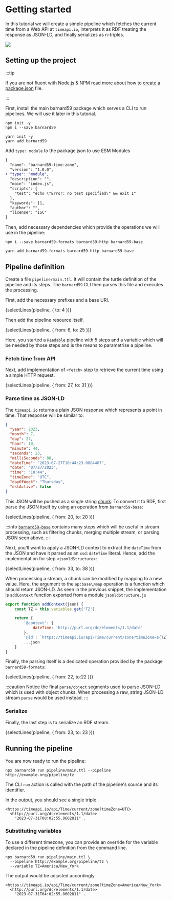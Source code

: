 
# Getting started

In this tutorial we will create a simple pipeline which fetches the current time from a Web API at
`timeapi.io`, interprets it as RDF treating the response as JSON-LD, and finally serializes as n-triples.

![](first-pipeline-diagram.jpg)

## Setting up the project

:::tip

If you are not fluent with Node.js & NPM read more about how to [create a package.json](https://docs.npmjs.com/creating-a-package-json-file) file.

:::

First, install the main barnard59 package which serves a CLI to run pipelines. We will use it later in this tutorial.

<Tabs>
  <TabItem value="npm" label="NPM" default>

    npm init -y
    npm i --save barnard59

  </TabItem>
  <TabItem value="yarn" label="Yarn">

    yarn init -y
    yarn add barnard59

  </TabItem>
</Tabs>

Add `type: module` to the package.json to use ESM Modules

```diff
{
  "name": "barnard59-time-zone",
  "version": "1.0.0",
+ "type": "module",
  "description": "",
  "main": "index.js",
  "scripts": {
    "test": "echo \"Error: no test specified\" && exit 1"
  },
  "keywords": [],
  "author": "",
  "license": "ISC"
}
```

Then, add necessary dependencies which provide the operations we will use in the pipeline:

<Tabs>
  <TabItem value="npm" label="NPM" default>

    npm i --save barnard59-formats barnard59-http barnard59-base

  </TabItem>
  <TabItem value="yarn" label="Yarn">

    yarn add barnard59-formats barnard59-http barnard59-base

  </TabItem>
</Tabs>


## Pipeline definition

Create a file `pipeline/main.ttl`. It will contain the turtle definition of the pipeline and its steps. The `barnard59`
CLI then parses this file and executes the processing.

First, add the necessary prefixes and a base URI.

<CodeBlock language="turtle" title="pipeline/main.ttl">
  {selectLines(pipeline, { to: 4 })}
</CodeBlock>

Then add the pipeline resource itself.

<CodeBlock language="turtle" title="pipeline/main.ttl">
  {selectLines(pipeline, { from: 6, to: 25 })}
</CodeBlock>

Here, you started a [`Readable`](/docs/workflows/explanations/pipeline) pipeline with 5 steps and a variable which
will be needed by those steps and is the means to parametrise a pipeline.

### Fetch time from API

Next, add implementation of `<fetch>` step to retrieve the current time using a simple HTTP request.

<CodeBlock language="turtle" title="pipeline/main.ttl">
  {selectLines(pipeline, { from: 27, to: 31 })}
</CodeBlock>

### Parse time as JSON-LD

The `timeapi.io` returns a plain JSON response which represents a point in time. That response will be similar to:

```json
{
  "year": 2023,
  "month": 7,
  "day": 27,
  "hour": 10,
  "minute": 44,
  "seconds": 23,
  "milliSeconds": 88,
  "dateTime": "2023-07-27T10:44:23.0884467",
  "date": "07/27/2023",
  "time": "10:44",
  "timeZone": "UTC",
  "dayOfWeek": "Thursday",
  "dstActive": false
}
```

This JSON will be pushed as a single string [chunk](https://nodesource.com/blog/understanding-streams-in-nodejs/).
To convert it to RDF, first parse the JSON itself by using an operation from `barnard59-base`:

<CodeBlock language="turtle" title="pipeline/main.ttl">
  {selectLines(pipeline, { from: 20, to: 20 })}
</CodeBlock>

:::info
[`barnard59-base`](https://github.com/zazuko/barnard59/blob/master/packages/base/manifest.ttl) contains many steps which
will be useful in stream processing, such as filtering chunks, merging multiple stream, or parsing JSON seen above.
:::

Next, you'll want to apply a JSON-LD context to extract the `dateTime` from the JSON and have it parsed as an
`xsd:dateTime` literal. Hence, add the implementation for step `<jsonldStructure>`:

<CodeBlock language="turtle" title="pipeline/main.ttl">
  {selectLines(pipeline, { from: 33, to: 38 })}
</CodeBlock>

When processing a stream, a chunk can be modified by mapping to a new value. Here, the argument to the `op:base\/map` operation
is a function which should return JSON-LD. As seen in the previous snippet, the implementation is `addContext` function
exported from a module `jsonldStructure.js`

```js title="lib/jsonldStructure.js"
export function addContext(json) {
    const TZ = this.variables.get('TZ')

    return {
        '@context': {
            dateTime: 'http://purl.org/dc/elements/1.1/date'
        },
        '@id': `https://timeapi.io/api/Time/current/zone?timeZone=${TZ}`,
        ...json
    }
}
```

Finally, the parsing itself is a dedicated operation provided by the package `barnard59-formats`:

<CodeBlock language="turtle" title="pipeline/main.ttl">
  {selectLines(pipeline, { from: 22, to:22 })}
</CodeBlock>

:::caution
Notice the final `parse/object` segments used to parse JSON-LD which is used with object chunks. When processing a raw, string
JSON-LD stream `parse` would be used instead.
:::

### Serialize

Finally, the last step is to serialize an RDF stream.

<CodeBlock language="turtle" title="pipeline/main.ttl">
  {selectLines(pipeline, { from: 23, to: 23 })}
</CodeBlock>

## Running the pipeline

You are now ready to run the pipeline:

```
npx barnard59 run pipeline/main.ttl --pipeline http://example.org/pipeline/tz
```

The CLI `run` action is called with the path of the pipeline's source and its identifier.

In the output, you should see a single triple

```turtle
<https://timeapi.io/api/Time/current/zone?timeZone=UTC>
  <http://purl.org/dc/elements/1.1/date>
    "2023-07-31T08:02:55.8602811" .
```

### Substituting variables

To use a different timezone, you can provide an override for the variable declared in the pipeline definition from the
command line.

```
npx barnard59 run pipeline/main.ttl \
  --pipeline http://example.org/pipeline/tz \
  --variable TZ=America/New_York
```

The output would be adjusted accordingly

```turtle
<https://timeapi.io/api/Time/current/zone?timeZone=America/New_York>
  <http://purl.org/dc/elements/1.1/date>
    "2023-07-31T04:02:55.8602811" .
```
